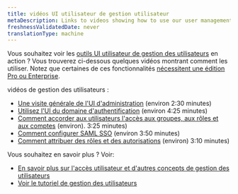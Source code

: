 ```yaml
---
title: vidéos UI utilisateur de gestion utilisateur
metaDescription: Links to videos showing how to use our user management UI
freshnessValidatedDate: never
translationType: machine
---
```


Vous souhaitez voir les [outils UI utilisateur de gestion des utilisateurs](/docs/accounts/accounts-billing/new-relic-one-user-management/user-management-ui-and-tasks#where) en action ? Vous trouverez ci-dessous quelques vidéos montrant comment les utiliser. Notez que certaines de ces fonctionnalités [nécessitent une édition Pro ou Enterprise](https://newrelic.com/pricing).

vidéos de gestion des utilisateurs :

* [Une visite générale de l&apos;UI d&apos;administration](/docs/accounts/accounts-billing/general-account-settings/intro-account-settings#video-tour) (environ 2:30 minutes)
* [Utilisez l&apos;UI du domaine d&apos;authentification](https://www.youtube.com/watch?v=Z00-KzGh2XY) (environ 4:25 minutes)
* [Comment accorder aux utilisateurs l&apos;accès aux groupes, aux rôles et aux comptes](https://www.youtube.com/watch?v=dninMzr_zHc) (environ). 3:25 minutes)
* [Comment configurer SAML SSO](https://www.youtube.com/watch?v=uFjqCQcSo8g) (environ 3:50 minutes)
* [Comment attribuer des rôles et des autorisations](https://www.youtube.com/watch?v=CBa0jWINQiw) (environ) 3:10 minutes)

Vous souhaitez en savoir plus ? Voir:

* [En savoir plus sur l&apos;accès utilisateur et d&apos;autres concepts de gestion des utilisateurs](/docs/accounts/accounts-billing/new-relic-one-user-management/user-management-concepts#understand-concepts)
* [Voir le tutoriel de gestion des utilisateurs](/docs/accounts/accounts-billing/new-relic-one-user-management/tutorial-add-new-user-groups-roles-new-relic-one-user-model)